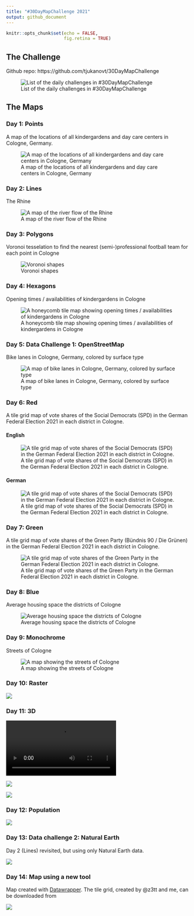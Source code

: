 ```yaml
---
title: "#30DayMapChallenge 2021"
output: github_document
---
```


```r
knitr::opts_chunk$set(echo = FALSE,
                      fig.retina = TRUE)
```

## The Challenge

Github repo: https://github.com/tjukanovt/30DayMapChallenge

![List of the daily challenges in #30DayMapChallenge](https://raw.githubusercontent.com/tjukanovt/30DayMapChallenge/master/images/30dmpc_2021.png)

## The Maps

### Day 1: Points

A map of the locations of all kindergardens and day care centers in Cologne, Germany.

![A map of the locations of all kindergardens and day care centers in Cologne, Germany](plots/day01_points_01.png)

### Day 2: Lines

The Rhine

![A map of the river flow of the Rhine](plots/day02_lines.png)

### Day 3: Polygons

Voronoi tesselation to find the nearest (semi-)professional football team for each point in Cologne

![Voronoi shapes](plots/day03_polygons_football_grounds.png)


### Day 4: Hexagons

Opening times / availabilities of kindergardens in Cologne

![A honeycomb tile map showing opening times / availabilities of kindergardens in Cologne](plots/day04_hexagons.png)

### Day 5: Data Challenge 1: OpenStreetMap

Bike lanes in Cologne, Germany, colored by surface type

![A map of bike lanes in Cologne, Germany, colored by surface type](plots/day05_osmdata_bike-lanes.png)

### Day 6: Red

A tile grid map of vote shares of the Social Democrats (SPD) in the German Federal Election 2021 in each district in Cologne.

#### English

![A tile grid map of vote shares of the Social Democrats (SPD) in the German Federal Election 2021 in each district in Cologne.](plots/day06_red_vote-share-spd_en.png)

#### German

![A tile grid map of vote shares of the Social Democrats (SPD) in the German Federal Election 2021 in each district in Cologne.](plots/day06_red_vote-share-spd_de.png)


### Day 7: Green

A tile grid map of vote shares of the Green Party (Bündnis 90 / Die Grünen) in the German Federal Election 2021 in each district in Cologne.

![A tile grid map of vote shares of the Green Party in the German Federal Election 2021 in each district in Cologne.](plots/day07_green_vote-share-greens_en.png)

### Day 8: Blue

Average housing space the districts of Cologne

![Average housing space the districts of Cologne](plots/day08-blue-area_living_inset.png)

### Day 9: Monochrome

Streets of Cologne

![A map showing the streets of Cologne](plots/day09_monochrome-streets.png)

### Day 10: Raster

![](plots/day10_raster.png)


### Day 11: 3D

![](plots/day11-3d-turnout.mp4)

![](plots/day11-3d-turnout_optimized.gif)

![](plots/day11-3d-turnout_snapshot.png)


### Day 12: Population

![](plots/day12-population-animated.gif)

### Day 13: Data challenge 2: Natural Earth

Day 2 (Lines) revisited, but using only Natural Earth data.

![](plots/day13_naturalearth.png)


### Day 14: Map using a new tool

Map created with [Datawrapper](https://www.datawrapper.com). The tile grid, created by @z3tt and me, can be downloaded from [](https://github.com/z3tt/grid-btw-wahlkreise-constituencies)

![](plots/voter-turnout-in-the-german-federal-election-2021.png)
